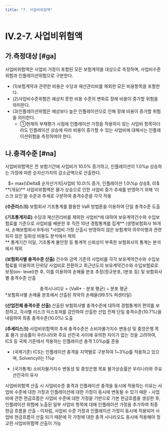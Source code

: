 ```yaml
---
title: "7. 사업비위험액"
---
```

# IV.2-7. 사업비위험액

## 가.측정대상 [#ga]
사업비위험액은 사업비 가정이 포함된 모든 보험계약을 대상으로 측정하며, 사업비수준위험과 인플레이션위험으로 구분한다.

- (1)보험계약과 관련한 비용은 수당과 재산관리비를 제외한 모든 비용항목을 포함한다.
- (2)사업비수준위험은 예상치 못한 비용 수준의 변화로 장래 비용이 증가할 위험을 의미한다.
- (3)인플레이션위험은 예상보다 높은 인플레이션으로 인해 장래 비용이 증가할 위험을 의미한다.
  - ①현재의 부채평가 시점에 인플레이션 가정을 적용하지 않는 사업비 항목이더라도 인플레이션 상승에 따라 비용이 증가할 수 있는 사업비에 대해서는 인플레이션위험을 측정하여야 한다.

## 나.충격수준 [#na]
사업비위험액은 전 보험기간에 사업비가 10.0% 증가하고, 인플레이션이 1.0%p 상승하는 가정에 따른 순자산가치의 감소금액으로 산출한다.

<Math>
사업비위험액
<center>
 $= max(\Delta$ 순자산가치|사업비 10.0\% 증가, 인플레이션 1.0\%p 상승$, 0)$
</center>
</Math>


<Accordion multiple activeIndex={[]}>
<AccordionTab header="사업비위험액의 충격수준 도출 근거">
**(개요)** 사업비위험액은 물가 상승으로 인한 사업비 증가 추세를 반영하기 위해 ‘리스크 요인’을 수준과 추세로 구분하여 충격수준을 각각 적용

**(수준리스크)** 보험회사 기초통계를 활용한 VaR 방법론을 이용하여 단일 충격수준 도출

**(기초통계자료)** 수당과 재산관리비를 제외한 사업비*에 대하여 보유계약건수와 수입보험료를 기준으로 사업비를 배분한 후 직전 10년 경험통계를 집계** (생명보험회사 16개사, 손해보험회사 9개사)
<SubText>
*사업비 가정 산출시 반영하지 않은 보험계약 의무이행과 관련되지 않은 일회성 비용도 분석에서 제외<br/>
** 통계기간 미달, 기초통계 불안정 등 통계적 신뢰성이 부족한 보험회사의 통계는 분석에서 제외
</SubText>

**(보험회사별 충격수준 산출)** 건수와 금액 기준의 사업비를 각각 보유계약건수와 수입보험료를 이용하여 단위당 사업비로 전환하고 최근년도의 보유계약건수와 수입보험료로 보정(on- level)한 후, 이를 이용하여 손해율 분포 추정(정규분포, t분포 등) 및 보험회사별 충격수준 산출

<center>
충격시나리오 = (VaR* - 분포 평균) ÷ 분포 평균
</center>
<SubText>
*보험회사별 손해율 분포에서 산출된 최악의 손해율(99.5% 퍼센타일)
</SubText>

**(산업전체 충격수준 산출)** 산출된 보험회사별 충격수준에 대하여 경험통계의 편의를 보정하고, 각사별 리스크 익스포져를 감안하여 산출한 산업 전체 단일 충격수준(10.7%)을 내림하여 최종 충격수준(10.0%) 도출

**(추세리스크)** 사업비위험액의 추세 충격수준은 소비자물가지수 변동성 및 중앙은행 목표 물가 상승률이 우리나라와 주요 선진국 사이에 유의한 차이가 없는 것을 고려하여, ICS 등 국제 기준에서 적용하는 인플레이션 충격 1.0%p를 준용
- (국제기준) ICS는 인플레이션 충격을 지역별로 구분하여 1~3%p를 적용하고 있으며, SolvencyII는 1%p

<CenterImg src ="/kics/427_1.png" caption="ICS의 사업비 인플레이션 충격수준"/>

- (국가통계) 소비자물가지수 변동성 및 중앙은행 목표 물가상승률은 우리나라와 주요 선진국이 유사

<CenterImg src ="/kics/427_2.png" caption="한국 및 주요 선진국의 인플레이션 변동성 현황"/>

</AccordionTab>
<AccordionTab header="사업비위험액 산출시 사업비수준위험과 인플레이션위험을 동시에 반영하는 이유">
사업비위험액 산출 시 사업비수준 충격과 인플레이션 충격을 동시에 적용하는 이유는 사업비 수준에 대한 가정과 인플레이션에 대한 가정이 동시에 변동될 수 있기 때문
- 사업비에 관한 현금흐름은 사업비 수준에 대한 가정을 기반으로 기본 현금흐름을 생성한 후, 인플레이션 위험에 노출된 일부 사업비 항목에 대해 인플레이션 가정을 추가하여 최종 현금 흐름을 산출
- 이처럼, 사업비 수준 가정과 인플레이션 가정이 동시에 적용되어 사업비 현금흐름이 산출 되기 때문에 각 가정에 대한 충격 시나리오도 동시에 적용해야 정교한 사업비위험액 산출이 가능
</AccordionTab>
</Accordion>
